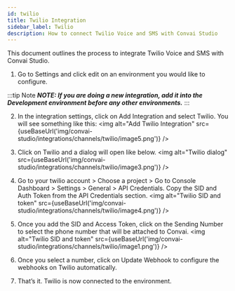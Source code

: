 ```yaml
---
id: twilio
title: Twilio Integration
sidebar_label: Twilio
description: How to connect Twilio Voice and SMS with Convai Studio
---
```



This document outlines the process to integrate Twilio Voice and SMS with Convai Studio.

1. Go to Settings and click edit on an environment you would like to configure.

:::tip Note
_**NOTE: If you are doing a new integration, add it into the Development environment before any other environments.**_
:::

2. In the integration settings, click on Add Integration and select Twilio. You will see something like this:
<img alt="Add Twilio Integration" src={useBaseUrl('img/convai-studio/integrations/channels/twilio/image5.png')} />

3. Click on Twilio and a dialog will open like below.
<img alt="Twilio dialog" src={useBaseUrl('img/convai-studio/integrations/channels/twilio/image3.png')} />

4. Go to your twilio account > Choose a project > Go to Console Dashboard > Settings > General > API Credentials. Copy the SID and Auth Token from the API Credentials section.
<img alt="Twilio SID and token" src={useBaseUrl('img/convai-studio/integrations/channels/twilio/image4.png')} />

5. Once you add the SID and Access Token, click on the Sending Number to select the phone number that will be attached to Convai.
<img alt="Twilio SID and token" src={useBaseUrl('img/convai-studio/integrations/channels/twilio/image1.png')} />

6. Once you select a number, click on Update Webhook to configure the webhooks on Twilio automatically.

7. That’s it. Twilio is now connected to the environment.

